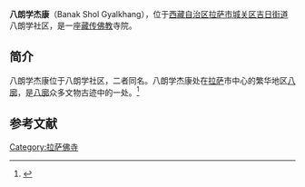 {{Infobox Tibetan Buddhist monastery
|name = 八朗学杰康
|image = 
|image size = 250px
|alt = 
|caption = 
|t=
|w=
|to = 
|ipa={{IPA|}}
|z=
|thdl=
|e=
|tc=八朗學杰康
|s=八朗学杰康
|p=
|m=
|k=
|pushpin_map = 
|latd =  | latm =  | lats =  | latNS = 
|longd=  | longm= | longs =| longEW = 
|iso_region = 
|map_caption = 
|mapsize = 
|location_country = 中国
|location = {{CHN}}[[西藏自治区|西藏自治区]][[拉萨市|拉萨市]][[城关区_(拉萨市)|城关区]]
|coordinates_display =
|founded_by = 
|date_founded =
|date_renovated =
|sect =
|mather =
|children =
|dedicated_to = 
|tulku =
|head_lama = 
|head_mgh =
|no._of_monks = 
|architecture = 
|festivals =
|footnotes = 
}}

'''八朗学杰康'''（Banak Shol Gyalkhang），位于[[西藏自治区|西藏自治区]][[拉萨市|拉萨市]][[城关区_(拉萨市)|城关区]][[吉日街道|吉日街道]]八朗学社区，是一座[[藏传佛教|藏传佛教]]寺院。

==简介==
八朗学杰康位于八朗学社区，二者同名。八朗学杰康处在[[拉萨|拉萨]]市中心的繁华地区[[八廓|八廓]]，是[[八廓|八廓]]众多文物古迹中的一处。<ref>{{Cite web |url=http://www.ccdy.cn/2010-03/26/content_389597_3.htm |title=拉萨八廓街，中国文化传媒网，2010-03-26 |accessdate=2013-08-09 |archive-date=2011-12-06 |archive-url=https://web.archive.org/web/20111206183232/http://ccdy.cn/2010-03/26/content_389597_3.htm |dead-url=no }}</ref>

==参考文献==
{{reflist}}

{{拉萨地标}}
[[Category:拉萨佛寺|Category:拉萨佛寺]]